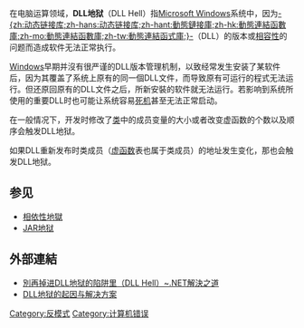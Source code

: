 {{expand language|1=en|page=|time=2020-04-18T05:11:44+00:00}}
{{noteTA
|G1=IT
|G2=Windows
}}
在电脑运算领域，'''DLL地狱'''（DLL Hell）指[[Microsoft_Windows|Microsoft Windows]]系统中，因为[[动态链接库|-{zh:动态链接库;zh-hans:动态链接库;zh-hant:動態鏈接庫;zh-hk:動態連結函數庫;zh-mo:動態連結函數庫;zh-tw:動態連結函式庫;}-]]（DLL）的版本或[[相容性|相容性]]的问题而造成软件无法正常执行。

[[Microsoft_Windows|Windows]]早期并沒有很严谨的DLL版本管理机制，以致经常发生安装了某软件后，因为其覆盖了系统上原有的同一個DLL文件，而导致原有可运行的程式无法运行。但还原回原有的DLL文件之后，所新安裝的软件就无法运行。若影响到系统所使用的重要DLL时也可能让系统容易[[死机|死机]]甚至无法正常启动。

在一般情况下，开发时修改了[[類別_(電腦科學)|类]]中的成员变量的大小或者改变虚函数的个数以及顺序会触发DLL地狱。

如果DLL重新发布时类成员（[[虚函数|虚函数]]表也属于类成员）的地址发生变化，那也会触发DLL地狱。

== 参见 ==
*[[相依性地獄|相依性地獄]]
*[[JAR地狱|JAR地狱]]

== 外部連結 ==
*[https://web.archive.org/web/20080208173943/http://www.iiiedu.org.tw/knowledge/knowledge20021130_1.htm 別再掉进DLL地狱的陷阱里（DLL Hell）~.NET解決之道]
*[https://blog.csdn.net/zgqtxwd/article/details/2335572 DLL地狱的起因与解决方案]{{Wayback|url=https://blog.csdn.net/zgqtxwd/article/details/2335572 |date=20190713155945 }}
{{software-stub}}

[[Category:反模式|Category:反模式]]
[[Category:计算机错误|Category:计算机错误]]